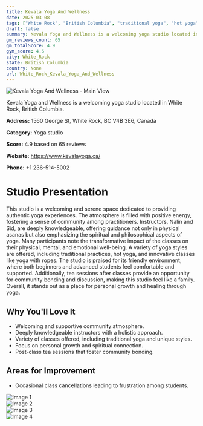 ```yaml
---
title: Kevala Yoga And Wellness
date: 2025-03-08
tags: ["White Rock", "British Columbia", "traditional yoga", "hot yoga", "meditation", "community", "welcoming", "White Rock"]  
draft: false
summary: Kevala Yoga and Wellness is a welcoming yoga studio located in White Rock, British Columbia.
gm_reviews_count: 65
gm_totalScore: 4.9
gym_score: 4.6
city: White_Rock
state: British Columbia
country: None
url: White_Rock_Kevala_Yoga_And_Wellness
---
```


<div className="aspect-[16/9] relative my-8">
  <img 
    src="https://lh5.googleusercontent.com/p/AF1QipNdnklpvC1T2gW0B2mxNVwwFJVqVMOxLb1dvrtx=w1920-h1080-k-no"
    alt="Kevala Yoga And Wellness - Main View"
    className="object-cover absolute inset-0 w-full h-full rounded-lg"
  />
</div>

Kevala Yoga and Wellness is a welcoming yoga studio located in White Rock, British Columbia.

**Address:** 1560 George St, White Rock, BC V4B 3E6, Canada

**Category:** Yoga studio

**Score:** 4.9 based on 65 reviews

**Website:** https://www.kevalayoga.ca/

**Phone:** +1 236-514-5002

# Studio Presentation

This studio is a welcoming and serene space dedicated to providing authentic yoga experiences. The atmosphere is filled with positive energy, fostering a sense of community among practitioners. Instructors, Nalin and Sid, are deeply knowledgeable, offering guidance not only in physical asanas but also emphasizing the spiritual and philosophical aspects of yoga. Many participants note the transformative impact of the classes on their physical, mental, and emotional well-being. A variety of yoga styles are offered, including traditional practices, hot yoga, and innovative classes like yoga with ropes. The studio is praised for its friendly environment, where both beginners and advanced students feel comfortable and supported. Additionally, tea sessions after classes provide an opportunity for community bonding and discussion, making this studio feel like a family. Overall, it stands out as a place for personal growth and healing through yoga.

## Why You'll Love It

- Welcoming and supportive community atmosphere.
- Deeply knowledgeable instructors with a holistic approach.
- Variety of classes offered, including traditional yoga and unique styles.
- Focus on personal growth and spiritual connection.
- Post-class tea sessions that foster community bonding.

## Areas for Improvement

- Occasional class cancellations leading to frustration among students.

<div className="grid grid-cols-1 xl:grid-cols-2 gap-4 my-8">
<div className="aspect-[4/3] relative"><img src="https://lh5.googleusercontent.com/p/AF1QipO4JRVzKgG-WFKc_v2K3trYB7NmvZatfoKcGOre=w1920-h1080-k-no" alt="Image 1" className="object-cover absolute inset-0 w-full h-full rounded-lg" /></div>
<div className="aspect-[4/3] relative"><img src="https://lh5.googleusercontent.com/p/AF1QipOTbVVX6apwVllQe4bxbQL6VJaQ3a-naKKdxS2n=w1920-h1080-k-no" alt="Image 2" className="object-cover absolute inset-0 w-full h-full rounded-lg" /></div>
<div className="aspect-[4/3] relative"><img src="https://lh5.googleusercontent.com/p/AF1QipPofMMIEx4j4V8CYHQX5zPN-6KxCXjLMZf6Xida=w1920-h1080-k-no" alt="Image 3" className="object-cover absolute inset-0 w-full h-full rounded-lg" /></div>
<div className="aspect-[4/3] relative"><img src="https://lh5.googleusercontent.com/p/AF1QipM7nEuVEPJu9CvwAiXjbQ9oCx10k3rSnZg7j6dU=w1920-h1080-k-no" alt="Image 4" className="object-cover absolute inset-0 w-full h-full rounded-lg" /></div>
</div>